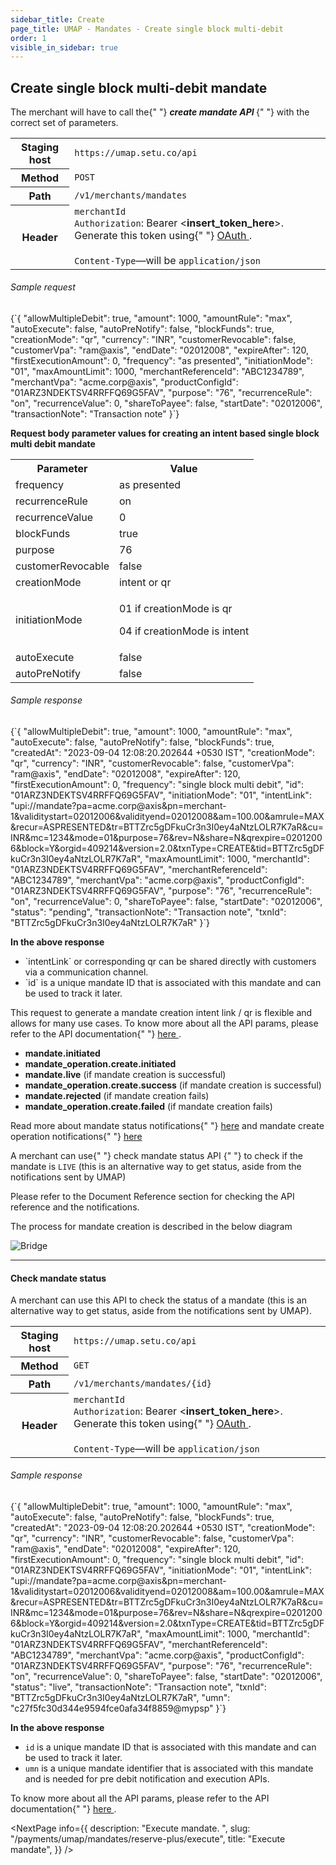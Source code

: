 ```yaml
---
sidebar_title: Create
page_title: UMAP - Mandates - Create single block multi-debit
order: 1
visible_in_sidebar: true
---
```


## Create single block multi-debit mandate

<p>
  The merchant will have to call the{" "}
  <b>
    <i>create mandate API</i>
  </b>{" "}
  with the correct set of parameters.
</p>
<table>
  <tbody>
    <tr>
      <th>Staging host</th>
      <td>
        <code>https://umap.setu.co/api</code>
      </td>
    </tr>
    <tr>
      <th>Method</th>
      <td>
        <code>POST</code>
      </td>
    </tr>
    <tr>
      <th>Path</th>
      <td>
        <code>/v1/merchants/mandates</code>
      </td>
    </tr>
    <tr>
      <th>Header</th>
      <td>
        <code>merchantId</code>
        <br />
        <code>Authorization</code>: Bearer &lt;<b>insert_token_here</b>&gt;.
        Generate this token using{" "}
        <a href="/payments/umap/api-integration" target="_blank">
          OAuth
        </a>
        .<br />
        <br />
        <code>Content-Type</code>—will be <code>application/json</code>
      </td>
    </tr>
  </tbody>
</table>

<h6>Sample request</h6>

<CodeBlockWithCopy language="json">
  {`{
    "allowMultipleDebit": true,
    "amount": 1000,
    "amountRule": "max",
    "autoExecute": false,
    "autoPreNotify": false,
    "blockFunds": true,
    "creationMode": "qr",
    "currency": "INR",
    "customerRevocable": false,
    "customerVpa": "ram@axis",
    "endDate": "02012008",
    "expireAfter": 120,
    "firstExecutionAmount": 0,
    "frequency": "as presented",
    "initiationMode": "01",
    "maxAmountLimit": 1000,
    "merchantReferenceId": "ABC1234789",
    "merchantVpa": "acme.corp@axis",
    "productConfigId": "01ARZ3NDEKTSV4RRFFQ69G5FAV",
    "purpose": "76",
    "recurrenceRule": "on",
    "recurrenceValue": 0,
    "shareToPayee": false,
    "startDate": "02012006",
    "transactionNote": "Transaction note"
}`}
</CodeBlockWithCopy>

<p>
  <b>
    Request body parameter values for creating an intent based single block
    multi debit mandate
  </b>
</p>
<table>
  <tr>
    <th>Parameter</th>
    <th>Value</th>
  </tr>
  <tr>
    <td>frequency</td>
    <td>as presented</td>
  </tr>
  <tr>
    <td>recurrenceRule</td>
    <td>on</td>
  </tr>
  <tr>
    <td>recurrenceValue</td>
    <td>0</td>
  </tr>
  <tr>
    <td>blockFunds</td>
    <td>true</td>
  </tr>
  <tr>
    <td>purpose</td>
    <td>76</td>
  </tr>
  <tr>
    <td>customerRevocable</td>
    <td>false</td>
  </tr>
  <tr>
    <td>creationMode</td>
    <td>intent or qr</td>
  </tr>
  <tr>
    <td>initiationMode</td>
    <td>
      <p>01 if creationMode is qr</p>
      <p>04 if creationMode is intent</p>
    </td>
  </tr>
  <tr>
    <td>autoExecute</td>
    <td>false</td>
  </tr>
  <tr>
    <td>autoPreNotify</td>
    <td>false</td>
  </tr>
</table>

<h6>Sample response</h6>

<CodeBlockWithCopy language="json">
  {`{
  "allowMultipleDebit": true,
  "amount": 1000,
  "amountRule": "max",
  "autoExecute": false,
  "autoPreNotify": false,
  "blockFunds": true,
  "createdAt": "2023-09-04 12:08:20.202644 +0530 IST",
  "creationMode": "qr",
  "currency": "INR",
  "customerRevocable": false,
  "customerVpa": "ram@axis",
  "endDate": "02012008",
  "expireAfter": 120,
  "firstExecutionAmount": 0,
  "frequency": "single block multi debit",
  "id": "01ARZ3NDEKTSV4RRFFQ69G5FAV",
  "initiationMode": "01",
  "intentLink": "upi://mandate?pa=acme.corp@axis&pn=merchant-1&validitystart=02012006&validityend=02012008&am=100.00&amrule=MAX&recur=ASPRESENTED&tr=BTTZrc5gDFkuCr3n3I0ey4aNtzLOLR7K7aR&cu=INR&mc=1234&mode=01&purpose=76&rev=N&share=N&qrexpire=02012006&block=Y&orgid=409214&version=2.0&txnType=CREATE&tid=BTTZrc5gDFkuCr3n3I0ey4aNtzLOLR7K7aR",
  "maxAmountLimit": 1000,
  "merchantId": "01ARZ3NDEKTSV4RRFFQ69G5FAV",
  "merchantReferenceId": "ABC1234789",
  "merchantVpa": "acme.corp@axis",
  "productConfigId": "01ARZ3NDEKTSV4RRFFQ69G5FAV",
  "purpose": "76",
  "recurrenceRule": "on",
  "recurrenceValue": 0,
  "shareToPayee": false,
  "startDate": "02012006",
  "status": "pending",
  "transactionNote": "Transaction note",
  "txnId": "BTTZrc5gDFkuCr3n3I0ey4aNtzLOLR7K7aR"
}`}
</CodeBlockWithCopy>

<b>In the above response</b>
<ul>
  <li>
    `intentLink` or corresponding qr can be shared directly with customers via a
    communication channel.
  </li>
  <li>
    `id` is a unique mandate ID that is associated with this mandate and can be
    used to track it later.
  </li>
</ul>

<p>
  This request to generate a mandate creation intent link / qr is flexible and
  allows for many use cases. To know more about all the API params, please refer
  to the API documentation{" "}
  <a
    href="/payments/umap/api-reference#/category~mandates/operation~mandates#create"
    target="_blank"
  >
    here
  </a>
  .
</p>
<ul>
  <li>
    <b>mandate.initiated</b>
  </li>
  <li>
    <b>mandate_operation.create.initiated</b>
  </li>
  <li>
    <b>mandate.live</b> (if mandate creation is successful)
  </li>
  <li>
    <b>mandate_operation.create.success</b> (if mandate creation is successful)
  </li>
  <li>
    <b>mandate.rejected</b> (if mandate creation fails)
  </li>
  <li>
    <b>mandate_operation.create.failed</b> (if mandate creation fails)
  </li>
</ul>
<p>
  Read more about mandate status notifications{" "}
  <a href="/payments/umap/notifications/mandates">here</a> and mandate create
  operation notifications{" "}
  <a href="/payments/umap/notifications/mandates/create">here</a>
</p>
<p>
  A merchant can use{" "}
  <Link href="/payments/umap/mandates/reserve-plus/create#check-mandate-status">
    check mandate status API
  </Link>{" "}
  to check if the mandate is <code>LIVE</code> (this is an alternative way to
  get status, aside from the notifications sent by UMAP)
</p>
<p>
  Please refer to the Document Reference section for checking the API reference
  and the notifications.
</p>

<p>The process for mandate creation is described in the below diagram</p>
<img
  src="https://storage.googleapis.com/strapi-assets/latest/intent-mandate-creation/intent-mandate-creation.png"
  alt="Bridge"
/>

<hr class="primary" />

#### Check mandate status

A merchant can use this API to check the status of a mandate (this is an alternative way to get status, aside from the notifications sent by UMAP).

<table>
  <tbody>
    <tr>
      <th>Staging host</th>
      <td>
        <code>https://umap.setu.co/api</code>
      </td>
    </tr>
    <tr>
      <th>Method</th>
      <td>
        <code>GET</code>
      </td>
    </tr>
    <tr>
      <th>Path</th>
      <td>
        <code>/v1/merchants/mandates/&#123;id&#125;</code>
      </td>
    </tr>
    <tr>
      <th>Header</th>
      <td>
        <code>merchantId</code>
        <br />
        <code>Authorization</code>: Bearer &lt;<b>insert_token_here</b>&gt;.
        Generate this token using{" "}
        <a href="/payments/umap/api-integration" target="_blank">
          OAuth
        </a>
        .<br />
        <br />
        <code>Content-Type</code>—will be <code>application/json</code>
      </td>
    </tr>
  </tbody>
</table>

<h6>Sample response</h6>
<CodeBlockWithCopy language="json">
  {`{
    "allowMultipleDebit": true,
    "amount": 1000,
    "amountRule": "max",
    "autoExecute": false,
    "autoPreNotify": false,
    "blockFunds": true,
    "createdAt": "2023-09-04 12:08:20.202644 +0530 IST",
    "creationMode": "qr",
    "currency": "INR",
    "customerRevocable": false,
    "customerVpa": "ram@axis",
    "endDate": "02012008",
    "expireAfter": 120,
    "firstExecutionAmount": 0,
    "frequency": "single block multi debit",
    "id": "01ARZ3NDEKTSV4RRFFQ69G5FAV",
    "initiationMode": "01",
    "intentLink": "upi://mandate?pa=acme.corp@axis&pn=merchant-1&validitystart=02012006&validityend=02012008&am=100.00&amrule=MAX&recur=ASPRESENTED&tr=BTTZrc5gDFkuCr3n3I0ey4aNtzLOLR7K7aR&cu=INR&mc=1234&mode=01&purpose=76&rev=N&share=N&qrexpire=02012006&block=Y&orgid=409214&version=2.0&txnType=CREATE&tid=BTTZrc5gDFkuCr3n3I0ey4aNtzLOLR7K7aR",
    "maxAmountLimit": 1000,
    "merchantId": "01ARZ3NDEKTSV4RRFFQ69G5FAV",
    "merchantReferenceId": "ABC1234789",
    "merchantVpa": "acme.corp@axis",
    "productConfigId": "01ARZ3NDEKTSV4RRFFQ69G5FAV",
    "purpose": "76",
    "recurrenceRule": "on",
    "recurrenceValue": 0,
    "shareToPayee": false,
    "startDate": "02012006",
    "status": "live",
    "transactionNote": "Transaction note",
    "txnId": "BTTZrc5gDFkuCr3n3I0ey4aNtzLOLR7K7aR",
    "umn": "c27f5fc30d344e9594fce0afa34f8859@mypsp"
}`}
</CodeBlockWithCopy>

<b>In the above response</b>
<ul>
  <li>
    <code>id</code> is a unique mandate ID that is associated with this mandate
    and can be used to track it later.
  </li>
  <li>
    <code>umn</code> is a unique mandate identifier that is associated with this
    mandate and is needed for pre debit notification and execution APIs.
  </li>
</ul>

<p>
  To know more about all the API params, please refer to the API documentation{" "}
  <a
    href="/payments/umap/api-reference#/category~mandates/operation~mandates#fetchById"
    target="_blank"
  >
    here
  </a>
  .
</p>

<NextPage
  info={{
    description: "Execute mandate.  ",
    slug: "/payments/umap/mandates/reserve-plus/execute",
    title: "Execute mandate",
  }}
/>
